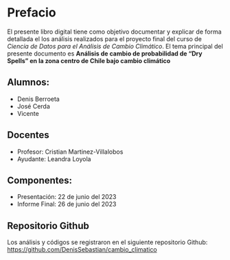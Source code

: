 # Prefacio {.unnumbered}

El presente libro digital tiene como objetivo documentar y explicar de forma detallada el los análisis realizados para el proyecto final del curso de _Ciencia de Datos para el Análisis de Cambio Climático_. El tema principal del presente documento es **Análisis de cambio de probabilidad de “Dry Spells” en la zona centro de Chile bajo cambio climático**


## Alumnos:
- Denis Berroeta
- José Cerda
- Vicente

## Docentes

- Profesor: Cristian Martinez-Villalobos
- Ayudante: Leandra Loyola


## Componentes:

- Presentación: 22 de junio del 2023
- Informe Final: 26 de junio del 2023


## Repositorio Github

Los análisis y códigos se registraron  en el siguiente repositorio Github:  
<https://github.com/DenisSebastian/cambio_climatico>